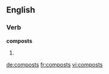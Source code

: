
==English==

===Verb===
'''composts'''

# {{third-person singular of|[[compost]]}}

[[de:composts]]
[[fr:composts]]
[[vi:composts]]